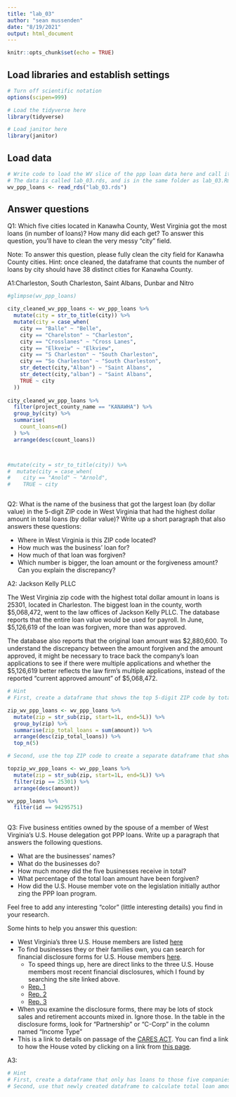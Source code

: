 ```yaml
---
title: "lab_03"
author: "sean mussenden"
date: "8/19/2021"
output: html_document
---
```


```r
knitr::opts_chunk$set(echo = TRUE)
```

## Load libraries and establish settings
```r
# Turn off scientific notation
options(scipen=999)

# Load the tidyverse here
library(tidyverse)

# Load janitor here
library(janitor)

```

## Load data
```r
# Write code to load the WV slice of the ppp loan data here and call it wv_ppp_loans.
# The data is called lab_03.rds, and is in the same folder as lab_03.Rmd (this data notebook)
wv_ppp_loans <- read_rds("lab_03.rds")

```

## Answer questions

Q1: Which five cities located in Kanawha County, West Virginia got the most loans (in number of loans)? How many did each get? To answer this question, you'll have to clean the very messy "city" field.

Note: To answer this question, please fully clean the city field for Kanawha County cities. Hint: once cleaned, the dataframe that counts the number of loans by city should have 38 distinct cities for Kanawha County.

A1:Charleston, South Charleston, Saint Albans, Dunbar and Nitro

```r

#glimpse(wv_ppp_loans)

city_cleaned_wv_ppp_loans <- wv_ppp_loans %>%
  mutate(city = str_to_title(city)) %>%
  mutate(city = case_when(
    city == "Balle" ~ "Belle",
    city == "Charelston" ~ "Charleston",
    city == "Crosslanes" ~ "Cross Lanes",
    city == "Elkveiw" ~ "Elkview",
    city == "S Charleston" ~ "South Charleston",
    city == "So Charleston" ~ "South Charleston",
    str_detect(city,"Alban") ~ "Saint Albans",
    str_detect(city,"alban") ~ "Saint Albans",
    TRUE ~ city
  )) 
  
city_cleaned_wv_ppp_loans %>%
  filter(project_county_name == "KANAWHA") %>%
  group_by(city) %>%
  summarise(
    count_loans=n()
  ) %>%
  arrange(desc(count_loans))



#mutate(city = str_to_title(city)) %>%
#  mutate(city = case_when(
#    city == "Anold" ~ "Arnold",
#    TRUE ~ city



```

Q2: What is the name of the business that got the largest loan (by dollar value) in the 5-digit ZIP code in West Virginia that had the highest dollar amount in total loans (by dollar value)? Write up a short paragraph that also answers these questions:

* Where in West Virginia is this ZIP code located?
* How much was the business' loan for?
* How much of that loan was forgiven?
* Which number is bigger, the loan amount or the forgiveness amount? Can you explain the discrepancy?

A2: Jackson Kelly PLLC

The West Virginia zip code with the highest total dollar amount in loans is 25301, located in Charleston. The biggest loan in the county, worth $5,068,472, went to the law offices of Jackson Kelly PLLC. The database reports that the entire loan value would be used for payroll. In June, $5,126,619 of the loan was forgiven, more than was approved. 

The database also reports that the original loan amount was $2,880,600. To understand the discrepancy between the amount forgiven and the amount approved, it might be necessary to trace back the company's loan applications to see if there were multiple applications and whether the $5,126,619 better reflects the law firm's multiple applications, instead of the reported "current approved amount" of $5,068,472. 

```r
# Hint
# First, create a dataframe that shows the top 5-digit ZIP code by total dollar amount

zip_wv_ppp_loans <- wv_ppp_loans %>%
  mutate(zip = str_sub(zip, start=1L, end=5L)) %>%
  group_by(zip) %>%
  summarise(zip_total_loans = sum(amount)) %>%
  arrange(desc(zip_total_loans)) %>%
  top_n(5)

# Second, use the top ZIP code to create a separate dataframe that shows the business with the biggest loan in that ZIP code.

topzip_wv_ppp_loans <- wv_ppp_loans %>%
  mutate(zip = str_sub(zip, start=1L, end=5L)) %>%
  filter(zip == 25301) %>%
  arrange(desc(amount))

wv_ppp_loans %>%
  filter(id == 94295751)
  

```

Q3: Five business entities owned by the spouse of a member of West Virginia's U.S. House delegation got PPP loans. Write up a paragraph that answers the following questions.   

  * What are the businesses' names?
  * What do the businesses do?
  * How much money did the five businesses receive in total?
  * What percentage of the total loan amount have been forgiven?
  * How did the U.S. House member vote on the legislation initially author zing the PPP loan program.

Feel free to add any interesting "color" (little interesting details) you find in your research.  

Some hints to help you answer this question:

* West Virginia's three U.S. House members are listed [here](https://www.govtrack.us/congress/members/WV#representatives)
* To find businesses they or their families own, you can search for financial disclosure forms for U.S. House members [here](https://disclosures-clerk.house.gov/PublicDisclosure/FinancialDisclosure#Search).
  * To speed things up, here are direct links to the three U.S. House members most recent financial disclosures, which I found by searching the site linked above.
  * [Rep. 1](https://disclosures-clerk.house.gov/public_disc/financial-pdfs/2020/10042042.pdf)
  * [Rep. 2](https://disclosures-clerk.house.gov/public_disc/financial-pdfs/2020/10040330.pdf)
  * [Rep. 3](https://disclosures-clerk.house.gov/public_disc/financial-pdfs/2020/10042734.pdf)
* When you examine the disclosure forms, there may be lots of stock sales and retirement accounts mixed in.  Ignore those. In the table in the disclosure forms, look for "Partnership" or "C-Corp" in the column named "Income Type"
* This is a link to details on passage of the [CARES ACT](https://www.congress.gov/bill/116th-congress/house-bill/748). You can find a link to how the House voted by clicking on a link from [this page](https://www.congress.gov/bill/116th-congress/house-bill/748/actions).

A3:

```r

# Hint
# First, create a dataframe that only has loans to those five companies
# Second, use that newly created dataframe to calculate total loan amount and percentage forgiven for those companies

```
